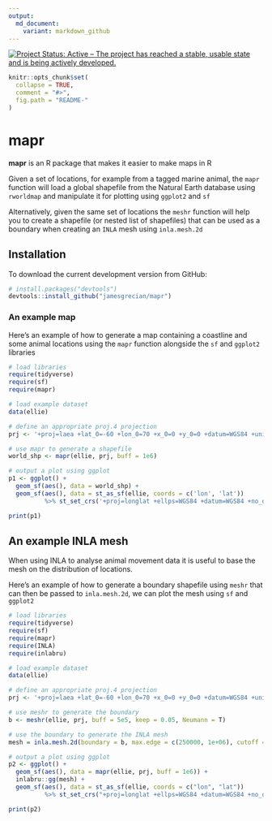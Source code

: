 ```yaml
---
output:
  md_document:
    variant: markdown_github
---
```


<!-- README.md is generated from README.Rmd. Please edit that file -->

[![Project Status: Active – The project has reached a stable, usable state and is being actively developed.](https://www.repostatus.org/badges/latest/active.svg)](https://www.repostatus.org/#active)

```r
knitr::opts_chunk$set(
  collapse = TRUE,
  comment = "#>",
  fig.path = "README-"
)
```

# mapr

**mapr** is an R package that makes it easier to make maps in R  

Given a set of locations, for example from a tagged marine animal, the `mapr` function will load a global shapefile from the Natural Earth database using `rworldmap` and manipulate it for plotting using `ggplot2` and `sf`

Alternatively, given the same set of locations the `meshr` function will help you to create a shapefile (or nested list of shapefiles) that can be used as a boundary when creating an `INLA` mesh using `inla.mesh.2d` 

## Installation

To download the current development version from GitHub:

```r
# install.packages("devtools")  
devtools::install_github("jamesgrecian/mapr")
```

### An example map

Here's an example of how to generate a map containing a coastline and some animal locations using the `mapr` function alongside the `sf` and `ggplot2` libraries

```r
# load libraries
require(tidyverse)
require(sf)
require(mapr)

# load example dataset
data(ellie)

# define an appropriate proj.4 projection
prj <- '+proj=laea +lat_0=-60 +lon_0=70 +x_0=0 +y_0=0 +datum=WGS84 +units=m +no_defs'

# use mapr to generate a shapefile
world_shp <- mapr(ellie, prj, buff = 1e6)

# output a plot using ggplot
p1 <- ggplot() +
  geom_sf(aes(), data = world_shp) +
  geom_sf(aes(), data = st_as_sf(ellie, coords = c('lon', 'lat'))
          %>% st_set_crs('+proj=longlat +ellps=WGS84 +datum=WGS84 +no_defs'))

print(p1)

```


## An example INLA mesh

When using INLA to analyse animal movement data it is useful to base the mesh on the distribution of locations.  

Here's an example of how to generate a boundary shapefile using `meshr` that can then be passed to `inla.mesh.2d`, we can plot the mesh using `sf` and `ggplot2`

```r
# load libraries
require(tidyverse)
require(sf)
require(mapr)
require(INLA)
require(inlabru)

# load example dataset
data(ellie)

# define an appropriate proj.4 projection
prj <- '+proj=laea +lat_0=-60 +lon_0=70 +x_0=0 +y_0=0 +datum=WGS84 +units=m +no_defs'

# use meshr to generate the boundary
b <- meshr(ellie, prj, buff = 5e5, keep = 0.05, Neumann = T)

# use the boundary to generate the INLA mesh
mesh = inla.mesh.2d(boundary = b, max.edge = c(250000, 1e+06), cutoff = 25000, max.n = 500)

# output a plot using ggplot
p2 <- ggplot() + 
  geom_sf(aes(), data = mapr(ellie, prj, buff = 1e6)) +
  inlabru::gg(mesh) +
  geom_sf(aes(), data = st_as_sf(ellie, coords = c("lon", "lat"))
          %>% st_set_crs("+proj=longlat +ellps=WGS84 +datum=WGS84 +no_defs"))

print(p2)

```
